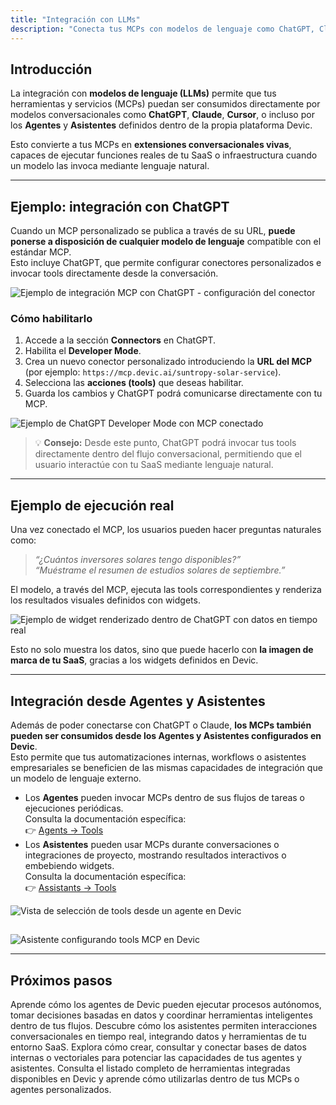 ```yaml
---
title: "Integración con LLMs"
description: "Conecta tus MCPs con modelos de lenguaje como ChatGPT, Claude o Cursor, y habilita su uso desde agentes y asistentes en Devic."
---
```


## Introducción

La integración con **modelos de lenguaje (LLMs)** permite que tus herramientas y servicios (MCPs) puedan ser consumidos directamente por modelos conversacionales como **ChatGPT**, **Claude**, **Cursor**, o incluso por los **Agentes** y **Asistentes** definidos dentro de la propia plataforma Devic.

Esto convierte a tus MCPs en **extensiones conversacionales vivas**, capaces de ejecutar funciones reales de tu SaaS o infraestructura cuando un modelo las invoca mediante lenguaje natural.

---

## Ejemplo: integración con ChatGPT

Cuando un MCP personalizado se publica a través de su URL, **puede ponerse a disposición de cualquier modelo de lenguaje** compatible con el estándar MCP.\
Esto incluye ChatGPT, que permite configurar conectores personalizados e invocar tools directamente desde la conversación.

![Ejemplo de integración MCP con ChatGPT - configuración del conector](/chatgpt-configuration.png)

### Cómo habilitarlo

1. Accede a la sección **Connectors** en ChatGPT.
2. Habilita el **Developer Mode**.
3. Crea un nuevo conector personalizado introduciendo la **URL del MCP** (por ejemplo: `https://mcp.devic.ai/suntropy-solar-service`).
4. Selecciona las **acciones (tools)** que deseas habilitar.
5. Guarda los cambios y ChatGPT podrá comunicarse directamente con tu MCP.

![Ejemplo de ChatGPT Developer Mode con MCP conectado](/create-new-mcp.png)

> 💡 **Consejo:** Desde este punto, ChatGPT podrá invocar tus tools directamente dentro del flujo conversacional, permitiendo que el usuario interactúe con tu SaaS mediante lenguaje natural.

---

## Ejemplo de ejecución real

Una vez conectado el MCP, los usuarios pueden hacer preguntas naturales como:

> _“¿Cuántos inversores solares tengo disponibles?”_\
> _“Muéstrame el resumen de estudios solares de septiembre.”_

El modelo, a través del MCP, ejecuta las tools correspondientes y renderiza los resultados visuales definidos con widgets.

![Ejemplo de widget renderizado dentro de ChatGPT con datos en tiempo real](/integration-example.png)

Esto no solo muestra los datos, sino que puede hacerlo con **la imagen de marca de tu SaaS**, gracias a los widgets definidos en Devic.

---

## Integración desde Agentes y Asistentes

Además de poder conectarse con ChatGPT o Claude, **los MCPs también pueden ser consumidos desde los Agentes y Asistentes configurados en Devic**.\
Esto permite que tus automatizaciones internas, workflows o asistentes empresariales se beneficien de las mismas capacidades de integración que un modelo de lenguaje externo.

- Los **Agentes** pueden invocar MCPs dentro de sus flujos de tareas o ejecuciones periódicas.\
  Consulta la documentación específica:\
  👉 [Agents → Tools](../agents/tools)
- Los **Asistentes** pueden usar MCPs durante conversaciones o integraciones de proyecto, mostrando resultados interactivos o embebiendo widgets.\
  Consulta la documentación específica:\
  👉 [Assistants → Tools](../assistants/tools)

![Vista de selección de tools desde un agente en Devic](/add-my-mcp-agent.png)

## 

![Asistente configurando tools MCP en Devic](/add-my-mcp2.png)

---

## Próximos pasos

<CardGroup cols={2}>
  <Card title="Agentes" icon="robot" href="https://docs.devic.ai/devic/agents">
    Aprende cómo los agentes de Devic pueden ejecutar procesos autónomos, tomar decisiones basadas en datos y coordinar herramientas inteligentes dentro de tus flujos.
  </Card>
  <Card title="Asistentes" icon="user" href="https://docs.devic.ai/devic/assistants">
    Descubre cómo los asistentes permiten interacciones conversacionales en tiempo real, integrando datos y herramientas de tu entorno SaaS.
  </Card>
  <Card title="Bases de datos" icon="database" href="https://docs.devic.ai/devic/databases">
    Explora cómo crear, consultar y conectar bases de datos internas o vectoriales para potenciar las capacidades de tus agentes y asistentes.
  </Card>
  <Card title="Built-in Tools" icon="wrench" href="https://docs.devic.ai/devic/mcps/built-in-tools">
    Consulta el listado completo de herramientas integradas disponibles en Devic y aprende cómo utilizarlas dentro de tus MCPs o agentes personalizados.
  </Card>
</CardGroup>

